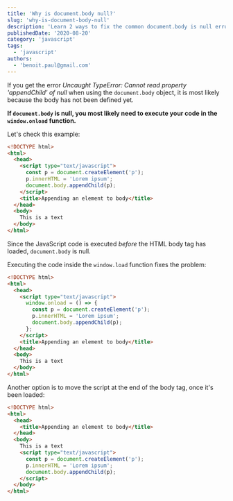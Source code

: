 ```yaml
---
title: 'Why is document.body null?'
slug: 'why-is-document-body-null'
description: 'Learn 2 ways to fix the common document.body is null error in JavaSCript.'
publishedDate: '2020-08-20'
category: 'javascript'
tags:
  - 'javascript'
authors:
  - 'benoit.paul@gmail.com'
---
```


If you get the error _Uncaught TypeError: Cannot read property 'appendChild' of null_ when using the `document.body` object, it is most likely because the body has not been defined yet.

**If `document.body` is null, you most likely need to execute your code in the `window.onload` function.**

Let's check this example:

```html
<!DOCTYPE html>
<html>
  <head>
    <script type="text/javascript">
      const p = document.createElement('p');
      p.innerHTML = 'Lorem ipsum';
      document.body.appendChild(p);
    </script>
    <title>Appending an element to body</title>
  </head>
  <body>
    This is a text
  </body>
</html>
```

Since the JavaScript code is executed _before_ the HTML body tag has loaded, `document.body` is null.

Executing the code inside the `window.load` function fixes the problem:

```html
<!DOCTYPE html>
<html>
  <head>
    <script type="text/javascript">
      window.onload = () => {
        const p = document.createElement('p');
        p.innerHTML = 'Lorem ipsum';
        document.body.appendChild(p);
      };
    </script>
    <title>Appending an element to body</title>
  </head>
  <body>
    This is a text
  </body>
</html>
```

Another option is to move the script at the end of the body tag, once it's been loaded:

```html
<!DOCTYPE html>
<html>
  <head>
    <title>Appending an element to body</title>
  </head>
  <body>
    This is a text
    <script type="text/javascript">
      const p = document.createElement('p');
      p.innerHTML = 'Lorem ipsum';
      document.body.appendChild(p);
    </script>
  </body>
</html>
```
